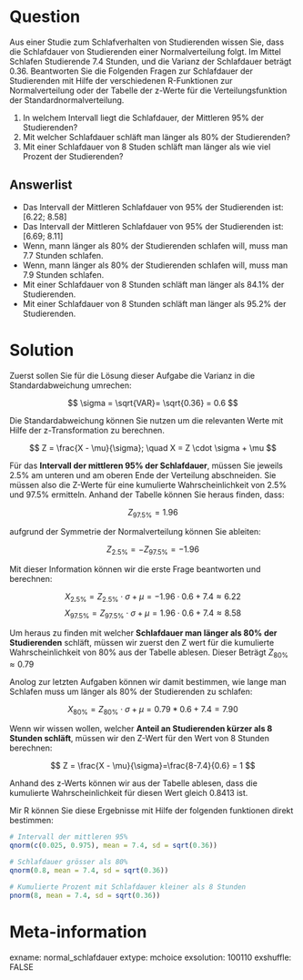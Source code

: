 Question
=======
Aus einer Studie zum Schlafverhalten von Studierenden wissen Sie, dass die Schlafdauer von Studierenden einer Normalverteilung folgt. Im Mittel Schlafen Studierende 7.4 Stunden, und die Varianz der Schlafdauer beträgt 0.36. Beantworten Sie die Folgenden Fragen zur Schlafdauer der Studierenden mit Hilfe der verschiedenen R-Funktionen zur Normalverteilung oder der Tabelle der z-Werte für die Verteilungsfunktion der Standardnormalverteilung.

1. In welchem Intervall liegt die Schlafdauer, der Mittleren 95% der Studierenden?
2. Mit welcher Schlafdauer schläft man länger als 80% der Studierenden?
3. Mit einer Schlafdauer von 8 Studen schläft man länger als wie viel Prozent der Studierenden?

Answerlist
--------
* Das Intervall der Mittleren Schlafdauer von 95% der Studierenden ist: [6.22; 8.58]
* Das Intervall der Mittleren Schlafdauer von 95% der Studierenden ist: [6.69; 8.11]
* Wenn, mann länger als 80% der Studierenden schlafen will, muss man 7.7 Stunden schlafen.
* Wenn, mann länger als 80% der Studierenden schlafen will, muss man 7.9 Stunden schlafen.
* Mit einer Schlafdauer von 8 Stunden schläft man länger als 84.1% der Studierenden.
* Mit einer Schlafdauer von 8 Stunden schläft man länger als 95.2% der Studierenden.

Solution
========
Zuerst sollen Sie für die Lösung dieser Aufgabe die Varianz in die Standardabweichung umrechen:

$$
\sigma = \sqrt{VAR}= \sqrt{0.36} = 0.6
$$

Die Standardabweichung können Sie nutzen um die relevanten Werte mit Hilfe der z-Transformation zu berechnen.

$$
Z = \frac{X - \mu}{\sigma}; \quad X = Z \cdot \sigma + \mu
$$

Für das **Intervall der mittleren 95% der Schlafdauer**, müssen Sie jeweils 2.5% am unteren und am oberen Ende der Verteilung abschneiden. Sie müssen also die Z-Werte für eine kumulierte Wahrscheinlichkeit von 2.5% und 97.5% ermitteln. Anhand der Tabelle können Sie heraus finden, dass:

$$
Z_{97.5\%} = 1.96
$$

aufgrund der Symmetrie der Normalverteilung können Sie ableiten:

$$
Z_{2.5\%} = -Z_{97.5\%} = -1.96
$$

Mit dieser Information können wir die erste Frage beantworten und berechnen:

$$
X_{2.5\%} = Z_{2.5\%} \cdot \sigma + \mu = -1.96 \cdot 0.6 + 7.4 \approx 6.22
$$
$$
X_{97.5\%} = Z_{97.5\%} \cdot \sigma + \mu = 1.96 \cdot 0.6 + 7.4 \approx 8.58
$$

Um heraus zu finden mit welcher **Schlafdauer man länger als 80% der Studierenden** schläft, müssen wir zuerst den Z wert für die kumulierte Wahrscheinlichkeit von 80% aus der Tabelle ablesen. Dieser Beträgt $Z_{80\%} \approx 0.79$

Anolog zur letzten Aufgaben können wir damit bestimmen, wie lange man Schlafen muss um länger als 80% der Studierenden zu schlafen:

$$
X_{80\%} = Z_{80\%} \cdot \sigma + \mu = 0.79 * 0.6 + 7.4 = 7.90
$$

Wenn wir wissen wollen, welcher **Anteil an Studierenden kürzer als 8 Stunden schläft**, müssen wir den Z-Wert für den Wert von 8 Stunden berechnen:

$$
Z = \frac{X - \mu}{\sigma}=\frac{8-7.4}{0.6} = 1
$$

Anhand des z-Werts können wir aus der Tabelle ablesen, dass die kumulierte Wahrscheinlichkeit für diesen Wert gleich $0.8413$ ist.

Mir R können Sie diese Ergebnisse mit Hilfe der folgenden funktionen direkt bestimmen:

```r
# Intervall der mittleren 95%
qnorm(c(0.025, 0.975), mean = 7.4, sd = sqrt(0.36))

# Schlafdauer grösser als 80%
qnorm(0.8, mean = 7.4, sd = sqrt(0.36))

# Kumulierte Prozent mit Schlafdauer kleiner als 8 Stunden
pnorm(8, mean = 7.4, sd = sqrt(0.36))
```

Meta-information
=========
exname: normal_schlafdauer
extype: mchoice 
exsolution: 100110
exshuffle: FALSE
